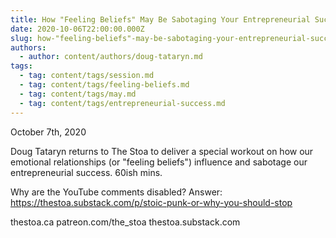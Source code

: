```yaml
---
title: How "Feeling Beliefs" May Be Sabotaging Your Entrepreneurial Success
date: 2020-10-06T22:00:00.000Z
slug: how-"feeling-beliefs"-may-be-sabotaging-your-entrepreneurial-success
authors:
  - author: content/authors/doug-tataryn.md
tags:
  - tag: content/tags/session.md
  - tag: content/tags/feeling-beliefs.md
  - tag: content/tags/may.md
  - tag: content/tags/entrepreneurial-success.md
---
```


October 7th, 2020

Doug Tataryn returns to The Stoa to deliver a special workout on how our emotional relationships (or "feeling beliefs") influence and sabotage our entrepreneurial success. 60ish mins.

Why are the YouTube comments disabled? Answer: https://thestoa.substack.com/p/stoic-punk-or-why-you-should-stop

thestoa.ca
patreon.com/the_stoa
thestoa.substack.com
